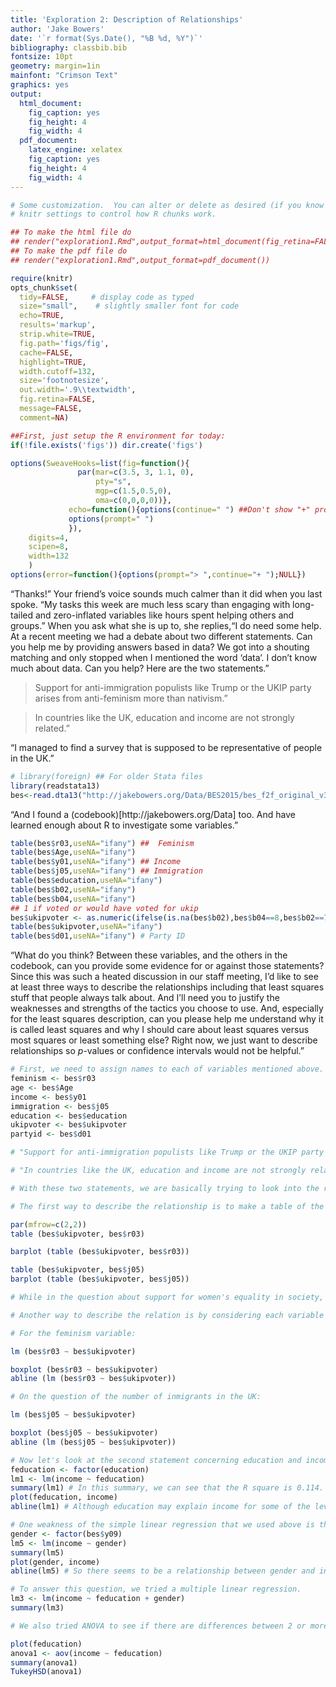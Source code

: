 ```yaml
---
title: 'Exploration 2: Description of Relationships'
author: 'Jake Bowers'
date: '`r format(Sys.Date(), "%B %d, %Y")`'
bibliography: classbib.bib
fontsize: 10pt
geometry: margin=1in
mainfont: "Crimson Text"
graphics: yes
output:
  html_document:
    fig_caption: yes
    fig_height: 4
    fig_width: 4
  pdf_document:
    latex_engine: xelatex
    fig_caption: yes
    fig_height: 4
    fig_width: 4
---
```


<!-- Make this document using library(rmarkdown); render("exploration1.Rmd") -->
\input{mytexsymbols}


```r
# Some customization.  You can alter or delete as desired (if you know what you are doing).
# knitr settings to control how R chunks work.

## To make the html file do
## render("exploration1.Rmd",output_format=html_document(fig_retina=FALSE))
## To make the pdf file do
## render("exploration1.Rmd",output_format=pdf_document())

require(knitr)
opts_chunk$set(
  tidy=FALSE,     # display code as typed
  size="small",    # slightly smaller font for code
  echo=TRUE,
  results='markup',
  strip.white=TRUE,
  fig.path='figs/fig',
  cache=FALSE,
  highlight=TRUE,
  width.cutoff=132,
  size='footnotesize',
  out.width='.9\\textwidth',
  fig.retina=FALSE,
  message=FALSE,
  comment=NA)
```


```r
##First, just setup the R environment for today:
if(!file.exists('figs')) dir.create('figs')

options(SweaveHooks=list(fig=function(){
			   par(mar=c(3.5, 3, 1.1, 0),
			       pty="s",
			       mgp=c(1.5,0.5,0),
			       oma=c(0,0,0,0))},
			 echo=function(){options(continue=" ") ##Don't show "+" prompts,
			 options(prompt=" ")
			 }),
	digits=4,
	scipen=8,
	width=132
	)
options(error=function(){options(prompt="> ",continue="+ ");NULL})
```


"Thanks!" Your friend's voice sounds much calmer than it did when you last
spoke. "My tasks this week are much less scary than engaging with long-tailed
and zero-inflated variables like hours spent helping others and groups." When
you ask what she is up to, she replies,"I do need some help. At a recent
meeting we had a debate about two different statements. Can you help me by
providing answers based in data? We got into a shouting matching and only
stopped when I mentioned the word 'data'. I don't know much
about data. Can you help? Here are the two statements."

> Support for anti-immigration populists like Trump or the UKIP party arises from anti-feminism more than nativism."

> In countries like the UK, education and income are not strongly related."

"I managed to find a survey that is supposed to be representative of people in the UK."

```r
# library(foreign) ## For older Stata files
library(readstata13)
bes<-read.dta13("http://jakebowers.org/Data/BES2015/bes_f2f_original_v3.0.dta",convert.factors=FALSE)
```

"And I found a (codebook)[http://jakebowers.org/Data] too. And have learned enough about R to investigate some variables."

```r
table(bes$r03,useNA="ifany") ##  Feminism
table(bes$Age,useNA="ifany")
table(bes$y01,useNA="ifany") ## Income
table(bes$j05,useNA="ifany") ## Immigration
table(bes$education,useNA="ifany")
table(bes$b02,useNA="ifany")
table(bes$b04,useNA="ifany")
## 1 if voted or would have voted for ukip
bes$ukipvoter <- as.numeric(ifelse(is.na(bes$b02),bes$b04==8,bes$b02==7))
table(bes$ukipvoter,useNA="ifany")
table(bes$d01,useNA="ifany") # Party ID
```

"What do you think? Between these variables, and the others in the codebook,
can you provide some evidence for or against those statements? Since this was
such a heated discussion in our staff meeting, I'd like to see at least three
ways to describe the relationships including that least squares stuff that
people always talk about. And I'll need you to justify the weaknesses and
strengths of the tactics you choose to use. And, especially for the least
squares description, can you please help me understand why it is called least
squares and why I should care about least squares versus most squares or least
something else?  Right now, we just want to describe relationships so
$p$-values or confidence intervals would not be helpful."


```r

# First, we need to assign names to each of variables mentioned above.
feminism <- bes$r03
age <- bes$Age
income <- bes$y01
immigration <- bes$j05
education <- bes$education
ukipvoter <- bes$ukipvoter
partyid <- bes$d01

# "Support for anti-immigration populists like Trump or the UKIP party arises from anti-feminism more than nativism."

# "In countries like the UK, education and income are not strongly related."

# With these two statements, we are basically trying to look into the relationship between many different variables. So let's begin by first looking at the first statement concerning anti-immigration, feminism and support for the UKIP. 

# The first way to describe the relationship is to make a table of the results. By visualizing it, we consider the number of people associated with UKIP, after considering people who support or might support the party. 

par(mfrow=c(2,2))
table (bes$ukipvoter, bes$r03)

barplot (table (bes$ukipvoter, bes$r03))

table (bes$ukipvoter, bes$j05)
barplot (table (bes$ukipvoter, bes$j05))

# While in the question about support for women's equality in society, UKIP voters had different opinions in their perception of opportunities for immigrants. That is, supporters of UKIP tended to think that too many immigrants have been let into the UK. 

# Another way to describe the relation is by considering each variable and fiting it to a linear model, to get the intercept and slope. 

# For the feminism variable: 

lm (bes$r03 ~ bes$ukipvoter)

boxplot (bes$r03 ~ bes$ukipvoter)
abline (lm (bes$r03 ~ bes$ukipvoter))

# On the question of the number of inmigrants in the UK:

lm (bes$j05 ~ bes$ukipvoter)

boxplot (bes$j05 ~ bes$ukipvoter)
abline (lm (bes$j05 ~ bes$ukipvoter))

# Now let's look at the second statement concerning education and income. We can first run a simple linear regression using education level as an independent variable and income as a dependent variable. 
feducation <- factor(education) 
lm1 <- lm(income ~ feducation)
summary(lm1) # In this summary, we can see that the R square is 0.114. Thus, this regression did not explain much of the variability in the response. 
plot(feducation, income) 
abline(lm1) # Although education may explain income for some of the levels of education, there doesn't seem to be an overarching generalizable relationship, positive nor negative, between education level and income.  

# One weakness of the simple linear regression that we used above is that education may not be the sole predictor of income. Let's take a look at the relationship between gender and income.  
gender <- factor(bes$y09)
lm5 <- lm(income ~ gender)
summary(lm5)
plot(gender, income)
abline(lm5) # So there seems to be a relationship between gender and income (males earn more than females). Then how can we simultaneously take these two variables into consideration when trying to predict income?

# To answer this question, we tried a multiple linear regression. 
lm3 <- lm(income ~ feducation + gender)
summary(lm3)

# We also tried ANOVA to see if there are differences between 2 or more groups on one dependent variable. One or more categorical independent variable(education), and one continuous dependent variable(income). We thought this test would be helpful because education was not coded in ascending order.

plot(feducation)
anova1 <- aov(income ~ feducation)
summary(anova1)
TukeyHSD(anova1)

```